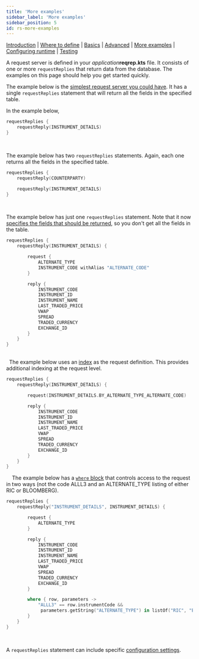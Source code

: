 ```yaml
---
title: 'More examples'
sidebar_label: 'More examples'
sidebar_position: 5
id: rs-more-examples
---
```



[Introduction](/creating-applications/defining-your-application/user-interface/request-servers/request-servers/) | [Where to define](/creating-applications/defining-your-application/user-interface/request-servers/rs-where-to-define/) | [Basics](/creating-applications/defining-your-application/user-interface/request-servers/rs-technical-details/) |  [Advanced](/creating-applications/defining-your-application/user-interface/request-servers/rs-advanced-technical-details/) | [More examples](/creating-applications/defining-your-application/user-interface/request-servers/rs-more-examples/) | [Configuring runtime](/creating-applications/defining-your-application/user-interface/request-servers/rs-configure-runtime/) | [Testing](/creating-applications/defining-your-application/user-interface/request-servers/rs-testing/)


A request server is defined in your _application_**reqrep.kts** file.  It consists of one or more `requestReplies` that return data from the database. The examples on this page should help you get started quickly.

The example below is the [simplest request server you could have](/creating-applications/defining-your-application/user-interface/data-servers/ds-technical-details/#the-simplest-possible-definition). It has a single `requestReplies` statement that will return all the fields in the specified table.



In the example below, 
```kotlin
requestReplies {
    requestReply(INSTRUMENT_DETAILS)
}
```
&nbsp; 
&nbsp; 

The example below has two `requestReplies` statements. Again, each one returns all the fields in the specified table.

```kotlin
requestReplies {
    requestReply(COUNTERPARTY)

    requestReply(INSTRUMENT_DETAILS)
}
```
&nbsp; 
&nbsp; 


The example below has just one `requestReplies` statement. Note that it now [specifies the fields that should be returned](/creating-applications/defining-your-application/user-interface/request-servers/rs-technical-details/#specify-fields-on-request-and-reply), so you don't get all the fields in the table. 
```kotlin
requestReplies {
    requestReply(INSTRUMENT_DETAILS) {

        request {
            ALTERNATE_TYPE
            INSTRUMENT_CODE withAlias "ALTERNATE_CODE"
        }

        reply {
            INSTRUMENT_CODE
            INSTRUMENT_ID
            INSTRUMENT_NAME
            LAST_TRADED_PRICE
            VWAP
            SPREAD
            TRADED_CURRENCY
            EXCHANGE_ID
        }
    }
}
```
&nbsp;  
&nbsp; 
The example below uses an [index](/creating-applications/defining-your-application/user-interface/request-servers/rs-technical-details/#using-an-index) as the request definition. This provides additional indexing at the request level.
```kotlin
requestReplies {
    requestReply(INSTRUMENT_DETAILS) {

        request(INSTRUMENT_DETAILS.BY_ALTERNATE_TYPE_ALTERNATE_CODE)

        reply {
            INSTRUMENT_CODE
            INSTRUMENT_ID
            INSTRUMENT_NAME
            LAST_TRADED_PRICE
            VWAP
            SPREAD
            TRADED_CURRENCY
            EXCHANGE_ID
        }
    }
}
```


&nbsp; 
&nbsp; 
The example below has a [`where` block](/creating-applications/defining-your-application/user-interface/request-servers/rs-technical-details/#where-block) that controls access to the request in two ways (not the code ALLL3 and an ALTERNATE_TYPE listing of either RIC or BLOOMBERG).
```kotlin
requestReplies {
    requestReply("INSTRUMENT_DETAILS", INSTRUMENT_DETAILS) {

        request {
            ALTERNATE_TYPE
        }

        reply {
            INSTRUMENT_CODE
            INSTRUMENT_ID
            INSTRUMENT_NAME
            LAST_TRADED_PRICE
            VWAP
            SPREAD
            TRADED_CURRENCY
            EXCHANGE_ID
        }

        where { row, parameters ->
            "ALLL3" == row.instrumentCode &&                         
             parameters.getString("ALTERNATE_TYPE") in listOf("RIC", "BLOOMBERG") 
        }
    }
}
```
&nbsp; 
&nbsp; 

A `requestReplies` statement can include specific [configuration settings](/creating-applications/defining-your-application/user-interface/data-servers/ds-technical-details/#configuration-settings).
